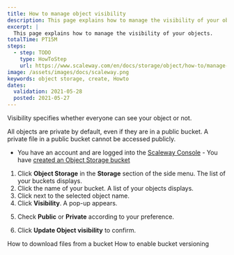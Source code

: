 ```yaml
---
title: How to manage object visibility
description: This page explains how to manage the visibility of your objects.
excerpt: |
  This page explains how to manage the visibility of your objects.
totalTime: PT15M
steps:
  - step: TODO
    type: HowToStep
    url: https://www.scaleway.com/en/docs/storage/object/how-to/manage-object-visibility
image: /assets/images/docs/scaleway.png
keywords: object storage, create, Howto
dates:
  validation: 2021-05-28
  posted: 2021-05-27
---
```


Visibility specifies whether everyone can see your object or not.
<Message type="note">

All objects are private by default, even if they are in a public bucket. A private file in a public bucket cannot be accessed publicly.

</Message>

<Message type="requirement">

  - You have an account and are logged into the [Scaleway Console](https://console.scaleway.com)  - You have [created an Object Storage bucket](/storage/object/how-to/create-a-bucket/)

</Message>

1. Click **Object Storage** in the **Storage** section of the side menu. The list of your buckets displays.
2. Click the name of your bucket. A list of your objects displays.
3. Click <Icon name="more" /> next to the selected object name.
4. Click **Visibility**. A pop-up appears.
  <Lightbox src="scaleway-object-visibility.png" alt="" />

5. Check **Public** or **Private** according to your preference.
  <Lightbox src="scaleway-pop-up-object-visibility.png" alt="" />

6. Click **Update Object visibility** to confirm.

<Navigation title="See Also">
  <PreviousButton to="/storage/object/how-to/download-files-from-a-bucket/">How to download files from a bucket</PreviousButton>
  <NextButton to="/storage/object/how-to/enable-bucket-versioning/">How to enable bucket versioning</NextButton>
</Navigation>